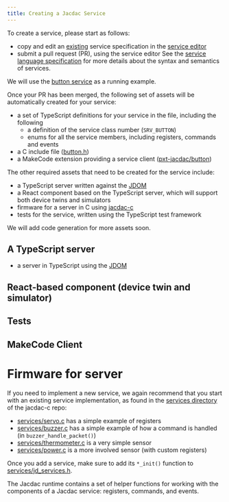 ```yaml
---
title: Creating a Jacdac Service
---
```


To create a service, please start as follows: 
- copy and edit an [existing](https://github.com/jacdac/jacdac/tree/main/services)
  service specification in the [service editor](/tools/service-editor/)
- submit a pull request (PR), using the service editor
See the [service language specification](/reference/service-specification/) 
for more details about the syntax and semantics of services. 

We will use the [button service](https://github.com/jacdac/jacdac/tree/main/services/button.md)
as a running example.

Once your PR has been merged, the following set of assets will be automatically created
for your service:
- a set of TypeScript definitions for your service in the file, including the following
  - a definition of the service class number (`SRV_BUTTON`)
  - enums for all the service members, including registers, commands and events  
- a C include file ([button.h](https://github.com/jacdac/jacdac/blob/main/dist/c/button.h))
- a MakeCode extension providing a service client ([pxt-jacdac/button](https://github.com/jacdac/pxt-jacdac/tree/master/button))

The other required assets that need to be created for the service include:
- a TypeScript server written against the [JDOM](/clients/javascript)
- a React component based on the TypeScript server, which will support both device twins and simulators
- firmware for a server in C using [jacdac-c](https://github.com/jacdac/jacdac-c)
- tests for the service, written using the TypeScript test framework

We will add code generation for more assets soon.

## A TypeScript server

- a server in TypeScript using the [JDOM](/clients/javascript)

## React-based component (device twin and simulator)

## Tests

## MakeCode Client

# Firmware for server

If you need to implement a new service, we again recommend that you start with an existing service
implementation, as found in the [services directory](https://github.com/jacdac/jacdac-c/tree/main/services)
of the jacdac-c repo:
* [services/servo.c](https://github.com/jacdac/jacdac-c/tree/main/services/servo.c) has a simple example of registers
* [services/buzzer.c](https://github.com/jacdac/jacdac-c/tree/main/services/buzzer.c) has a simple example of how a command is handled (in `buzzer_handle_packet()`)
* [services/thermometer.c](https://github.com/jacdac/jacdac-c/tree/main/services/thermometer.c) is a very simple sensor
* [services/power.c](https://github.com/jacdac/jacdac-c/tree/main/services/power.c) is a more involved sensor (with custom registers)

Once you add a service, make sure to add its `*_init()` function to 
[services/jd_services.h](https://github.com/jacdac/jacdac-c/tree/main/services/jd_services.h).

The Jacdac runtime contains a set of helper functions for working with the
components of a Jacdac service: registers, commands, and events.
